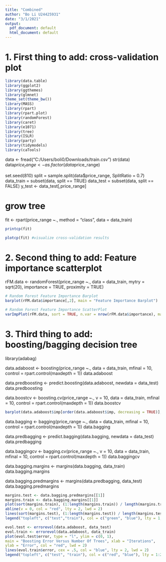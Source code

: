 ---
title: "Combined"
author: "Bo Li U24425931"
date: "3/1/2021"
output:
  pdf_document: default
  html_document: default
---
# 1. First thing to add: cross-validation plot
```{r}
library(data.table)
library(ggplot2)
library(ggthemes)
library(glmnet)
theme_set(theme_bw())
library(MASS)
library(rpart)
library(rpart.plot)
library(randomForest)
library(caret)
library(e1071)
library(tree)
library(ISLR)
library(party)
library(tidymodels)
library(caTools)
```
data <- fread("C:/Users/boli0/Downloads/train.csv")
str(data)
data$price_range <- as.factor(data$price_range)

set.seed(810)
split = sample.split(data$price_range, SplitRatio = 0.7)
data_train = subset(data, split == TRUE)
data_test = subset(data, split == FALSE)
y_test <- data_test[,price_range]

# grow tree
fit <- rpart(price_range ~., method = "class", data = data_train)
```{r}
printcp(fit)
```
```{r}
plotcp(fit) #visualize cross-validation results
```

# 2. Second thing to add: Feature importance scatterplot
rFM.data <- randomForest(price_range ~., data = data_train, mytry = sqrt(20), importance = TRUE, proximity = TRUE)
```{r}
# Random Forest Feature Importance Barplot
barplot(rFM.data$importance[,2], main = "Feature Importance Barplot")
```
```{r}
# Random Forest Feature Importance ScatterPlot
varImpPlot(rFM.data, sort = TRUE, n.var = nrow(rFM.data$importance), main = "Feature Importance ScatterPlot")
```
# 3. Third thing to add: boosting/bagging decision tree
library(adabag)

data.adaboost <- boosting(price_range ~., data = data_train, mfinal = 10, control = rpart.control(maxdepth = 1))
data.adaboost

data.predboosting <- predict.boosting(data.adaboost, newdata = data_test)
data.predboosting

data.boostcv <- boosting.cv(price_range ~., v = 10, data = data_train, mfinal = 10, control = rpart.control(maxdepth = 1))
data.boostcv

```{r}
barplot(data.adaboost$imp[order(data.adaboost$imp, decreasing = TRUE)], ylim = c(0, 100), main = "Variables Relative Importance", col = "lightblue")
```

data.bagging <- bagging(price_range ~., data = data_train, mfinal = 10, control = rpart.control(maxdepth = 1))
data.bagging

data.predbagging <- predict.bagging(data.bagging, newdata = data_test)
data.predbagging

data.baggingcv <- bagging.cv(price_range ~., v = 10, data = data_train, mfinal = 10, control = rpart.control(maxdepth = 1))
data.baggingcv

data.bagging.margins <- margins(data.bagging, data_train)
data.bagging.margins

data.bagging.predmargins <- margins(data.predbagging, data_test)
data.bagging.predmargins

```{r}
margins.test <- data.bagging.predmargins[[1]]
margins.train <- data.bagging.margins[[1]]
plot(sort(margins.train), (1:length(margins.train)) / length(margins.train), type = "l", xlim = c(-1,1), main = "Margin Cumulative Distribution Graph", xlab = "m", ylab = "% observations", col = "blue3", lwd = 2)
abline(v = 0, col = "red", lty = 2, lwd = 2)
lines(sort(margins.test), (1:length(margins.test)) / length(margins.test), type = "l", cex = 0.5, col = "green", lwd = 2)
legend("topleft", c("test","train"), col = c("green", "blue"), lty = 1, lwd = 2)
```
```{r}
evol.test <- errorevol(data.adaboost, data_test)
evol.train <- errorevol(data.adaboost, data_train)
plot(evol.test$error, type = "l", ylim = c(0, 1),
main = "Boosting Error Versus Number Of Trees", xlab = "Iterations",
ylab = "Error", col = "red", lwd = 2)
lines(evol.train$error, cex = .5, col = "blue", lty = 2, lwd = 2)
legend("topleft", c("test", "train"), col = c("red", "blue"), lty = 1:2, lwd = 2)
```
